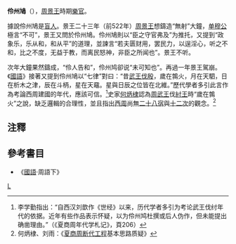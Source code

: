 '''伶州鳩'''（{{bd|?||?||}}），[[周景王|周景王]]時期[[樂官|樂官]]。

據說伶州鳩是[[盲人|盲人]]。景王二十三年（前522年）[[周景王|周景王]]想鑄造“無射”大鐘，[[单穆公|单穆公]]極言“不可”，景王又問於伶州鳩。伶州鳩則以“臣之守官弗及”为推托，又提到“政象乐，乐从和，和从平”的道理，並諫言“若夫匮财用，罢民力，以逞淫心，听之不和，比之不度，无益于教，而离民怒神，非臣之所闻也”。景王不听。

次年大鐘果然鑄成，“伶人告和”，伶州鸠卻说“未可知也”。再過一年景王駕崩。《[[國語|國語]]》接著又提到伶州鳩以“七律”對曰：“昔[[牧野之战|武王伐殷]]，歲在鶉火，月在天駟，日在析木之津，辰在斗柄，星在天黿。星與日辰之位皆在北維。”歷代學者多引此言作為考論西周建國的年代，應該可信。<ref>李学勤指出：“自西汉刘歆作《世经》以来，历代学者多引为考论武王伐纣年代的依据。近年有些作品表示怀疑，以为伶州鸠杜撰或后人伪作，但未能提出确凿理由。”（《夏商周年代学札记》，頁206）</ref>史家[[何炳棣|何炳棣]]認為[[周武王|周武王]]伐[[帝辛|紂王]]時“歲在鶉火”之說，缺乏邏輯的合理性，並且指出[[西周|西周]]尚無[[二十八宿|二十八宿]]與[[十二次|十二次]]的觀念。<ref>何炳棣、刘雨：《[[夏商周断代工程|夏商周断代工程]]基本思路质疑》</ref>

==注釋==
{{reflist}}

==參考書目==
* 《[[國語|國語]]·周語下》
[[Category:春秋人|L]]